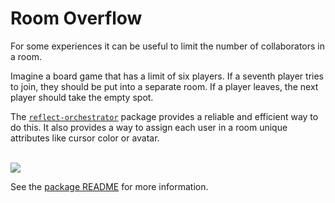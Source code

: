 # Room Overflow

For some experiences it can be useful to limit the number of collaborators in a room.

Imagine a board game that has a limit of six players. If a seventh player tries to join, they should be put into a separate room. If a player leaves, the next player should take the empty spot.

The [`reflect-orchestrator`](https://www.npmjs.com/package/reflect-orchestrator) package provides a reliable and efficient way to do this. It also provides a way to assign each user in a room unique attributes like cursor color or avatar.

<br/>
<img src="/orchestrator.png" style={{border:'1px solid #ddd', borderRadius:'5px'}}/>

See the [package README](https://www.npmjs.com/package/reflect-orchestrator?activeTab=readme) for more information.
